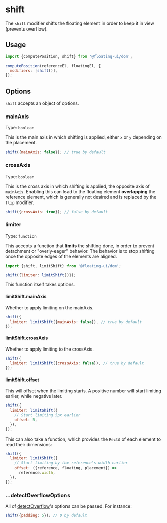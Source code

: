 
# shift

The `shift` modifier shifts the floating element in order to keep
it in view (prevents overflow).

## Usage

```js
import {computePosition, shift} from '@floating-ui/dom';

computePosition(referenceEl, floatingEl, {
  modifiers: [shift()],
});
```

## Options

`shift` accepts an object of options.

### mainAxis

Type: `boolean`

This is the main axis in which shifting is applied, either `x` or
`y` depending on the placement.

```js
shift({mainAxis: false}); // true by default
```

### crossAxis

Type: `boolean`

This is the cross axis in which shifting is applied, the opposite
axis of `mainAxis`. Enabling this can lead to the floating
element **overlapping** the reference element, which is generally
not desired and is replaced by the `flip` modifier.

```js
shift({crossAxis: true}); // false by default
```

### limiter

Type: `function`

This accepts a function that **limits** the shifting done, in
order to prevent detachment or "overly-eager" behavior. The
behavior is to stop shifting once the opposite edges of the
elements are aligned.

```js
import {shift, limitShift} from '@floating-ui/dom';

shift({limiter: limitShift()});
```

This function itself takes options.

#### limitShift.mainAxis

Whether to apply limiting on the mainAxis.

```js
shift({
  limiter: limitShift({mainAxis: false}), // true by default
});
```

#### limitShift.crossAxis

Whether to apply limiting to the crossAxis.

```js
shift({
  limiter: limitShift({crossAxis: false}), // true by default
});
```

#### limitShift.offset

This will offset when the limiting starts. A positive number will
start limiting earlier, while negative later.

```js
shift({
  limiter: limitShift({
    // Start limiting 5px earlier
    offset: 5,
  }),
});
```

This can also take a function, which provides the `Rect`s of each
element to read their dimensions:

```js
shift({
  limiter: limitShift({
    // Start limiting by the reference's width earlier
    offset: ({reference, floating, placement}) =>
      reference.width,
  }),
});
```

### ...detectOverflowOptions

All of [detectOverflow](/docs/detectOverflow#options)'s options
can be passed. For instance:

```js
shift({padding: 5}); // 0 by default
```
